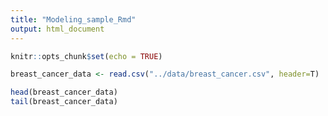 ```yaml
---
title: "Modeling_sample_Rmd"
output: html_document
---
```


```r
knitr::opts_chunk$set(echo = TRUE)
```

```r
breast_cancer_data <- read.csv("../data/breast_cancer.csv", header=T)

head(breast_cancer_data)
tail(breast_cancer_data)
```

